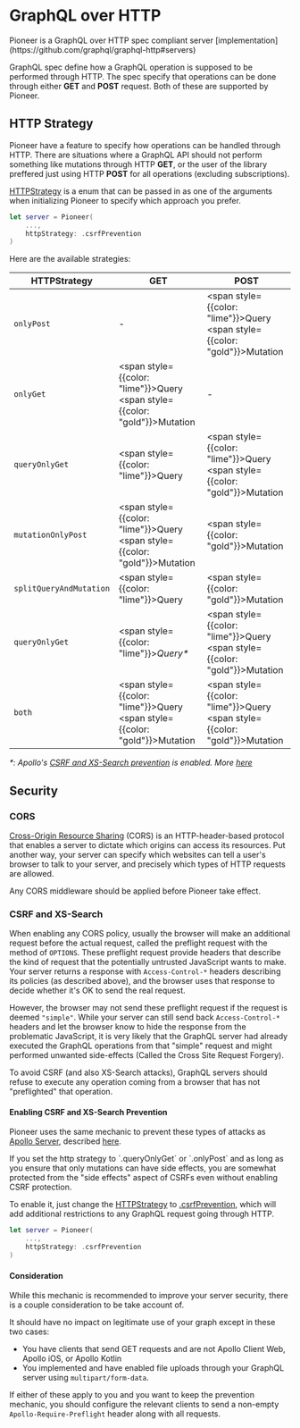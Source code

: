 
# GraphQL over HTTP

<Callout type="info" emoji="🏅">
Pioneer is a GraphQL over HTTP spec compliant server [implementation](https://github.com/graphql/graphql-http#servers)
</Callout>

GraphQL spec define how a GraphQL operation is supposed to be performed through HTTP. The spec specify that operations can be done through either **GET** and **POST** request. Both of these are supported by Pioneer.

## HTTP Strategy

Pioneer have a feature to specify how operations can be handled through HTTP. There are situations where a GraphQL API should not perform something like mutations through HTTP **GET**, or the user of the library preffered just using HTTP **POST** for all operations (excluding subscriptions).

[HTTPStrategy](https://swiftpackageindex.com/d-exclaimation/pioneer/documentation/pioneer/pioneer/httpstrategy-swift.enum) is a enum that can be passed in as one of the arguments when initializing Pioneer to specify which approach you prefer.

```swift {3} showLineNumbers copy
let server = Pioneer(
    ...,
    httpStrategy: .csrfPrevention
)
```

Here are the available strategies:

| HTTPStrategy             | GET                                                                                      | POST                                                                                       |
| ------------------------ | ---------------------------------------------------------------------------------------- | ------------------------------------------------------------------------------------------ |
| `onlyPost`               | -                                                                                        | <span style={{color: "lime"}}>Query</span> <span style={{color: "gold"}}>Mutation</span>   |
| `onlyGet`                | <span style={{color: "lime"}}>Query</span> <span style={{color: "gold"}}>Mutation</span> | -                                                                                          |
| `queryOnlyGet`           | <span style={{color: "lime"}}>Query</span>                                               | <span style={{color: "lime"}}>Query</span> <span style={{color: "gold"}}>Mutation</span>   |
| `mutationOnlyPost`       | <span style={{color: "lime"}}>Query</span> <span style={{color: "gold"}}>Mutation</span> | <span style={{color: "gold"}}>Mutation</span>                                              |
| `splitQueryAndMutation`  | <span style={{color: "lime"}}>Query</span>                                               | <span style={{color: "gold"}}>Mutation</span>                                              |
| `queryOnlyGet`           | <span style={{color: "lime"}}><i>Query*</i></span>                                       | <span style={{color: "lime"}}>Query</span> <span style={{color: "gold"}}>Mutation</span>   |
| `both`                   | <span style={{color: "lime"}}>Query</span> <span style={{color: "gold"}}>Mutation</span> | <span style={{color: "lime"}}>Query</span> <span style={{color: "gold"}}>Mutation</span>   |

_\*: Apollo's [CSRF and XS-Search prevention](https://www.apollographql.com/docs/apollo-server/security/cors#preventing-cross-site-request-forgery-csrf) is enabled. More [here](#csrf-and-xs-search)_

## Security

### CORS

[Cross-Origin Resource Sharing]() (CORS) is an HTTP-header-based protocol that enables a server to dictate which origins can access its resources. Put another way, your server can specify which websites can tell a user's browser to talk to your server, and precisely which types of HTTP requests are allowed.

<Callout type="info">
Any CORS middleware should be applied before Pioneer take effect.
</Callout>


### CSRF and XS-Search

When enabling any CORS policy, usually the browser will make an additional request before the actual request, called the preflight request with the method of `OPTIONS`.
These preflight request provide headers that describe the kind of request that the potentially untrusted JavaScript wants to make. Your server returns a response with `Access-Control-*` headers describing its policies (as described above), and the browser uses that response to decide whether it's OK to send the real request.

However, the browser may not send these preflight request if the request is deemed `"simple"`. While your server can still send back `Access-Control-*` headers and let the browser know to hide the response from the problematic JavaScript, it is very likely that the GraphQL server had already executed the GraphQL operations from that "simple" request and might performed unwanted side-effects (Called the Cross Site Request Forgery).

To avoid CSRF (and also XS-Search attacks), GraphQL servers should refuse to execute any operation coming from a browser that has not "preflighted" that operation.

#### Enabling CSRF and XS-Search Prevention

Pioneer uses the same mechanic to prevent these types of attacks as [Apollo Server](https://www.apollographql.com/docs/apollo-server/), described [here](https://www.apollographql.com/docs/apollo-server/security/cors#preventing-cross-site-request-forgery-csrf).

<Callout type="info">
If you set the http strategy to `.queryOnlyGet` or `.onlyPost` and as long as you ensure that only mutations can have side effects, you are somewhat protected from the "side effects" aspect of CSRFs even without enabling CSRF protection.
</Callout>

To enable it, just change the [HTTPStrategy](#http-strategy) to [.csrfPrevention](https://swiftpackageindex.com/d-exclaimation/pioneer/documentation/pioneer/pioneer/httpstrategy-swift.enum/csrfprevention), which will add additional restrictions to any GraphQL request going through HTTP.

```swift showLineNumbers copy {3}
let server = Pioneer(
    ...,
    httpStrategy: .csrfPrevention
)
```

#### Consideration

While this mechanic is recommended to improve your server security, there is a couple consideration to be take account of.

It should have no impact on legitimate use of your graph except in these two cases:

- You have clients that send GET requests and are not Apollo Client Web, Apollo iOS, or Apollo Kotlin
- You implemented and have enabled file uploads through your GraphQL server using `multipart/form-data`.

If either of these apply to you and you want to keep the prevention mechanic, you should configure the relevant clients to send a non-empty `Apollo-Require-Preflight` header along with all requests.
